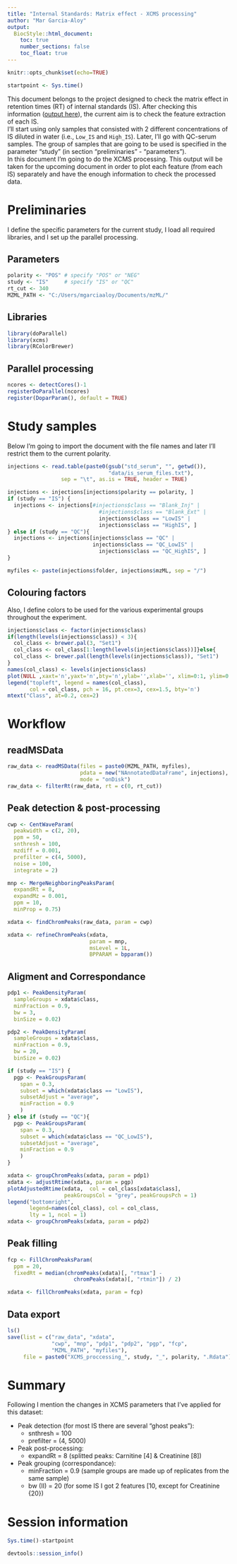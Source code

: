 ```yaml
---
title: "Internal Standards: Matrix effect - XCMS processing"
author: "Mar Garcia-Aloy"
output: 
  BiocStyle::html_document:
    toc: true
    number_sections: false
    toc_float: true
---
```



```r
knitr::opts_chunk$set(echo=TRUE)

startpoint <- Sys.time()
```


This document belongs to the project designed to check the matrix effect 
in retention times (RT) of internal standards (IS). After checking this 
information ([output here](RT_matrix_effect.Rmd)), the current aim is to 
check the feature extraction of each IS.     
I'll start using only samples that consisted with 2 different 
concentrations of IS diluted in water (i.e., `Low_IS` and `High_IS`). 
Later, I'll go with QC-serum samples. The group of samples that are going 
to be used is specified in the parameter "study" (in section 
"preliminaries" - "parameters").  
In this document I'm going to do the XCMS processing. This output will be 
taken for the upcoming document in order to plot each feature 
(from each IS) separately and have the enough information to check the 
processed data.  
  
# Preliminaries
I define the specific parameters for the current study, I load all 
required libraries, and I set up the parallel processing.

## Parameters
```r
polarity <- "POS" # specify "POS" or "NEG"
study <- "IS"     # specify "IS" or "QC"
rt_cut <- 340
MZML_PATH <- "C:/Users/mgarciaaloy/Documents/mzML/"
```

## Libraries
```r
library(doParallel)
library(xcms)
library(RColorBrewer)
```

## Parallel processing
```r
ncores <- detectCores()-1
registerDoParallel(ncores)
register(DoparParam(), default = TRUE)
```


# Study samples
Below I'm going to import the document with the file names and later I'll 
restrict them to the current polarity.  
 
```r
injections <- read.table(paste0(gsub("std_serum", "", getwd()), 
                                "data/is_serum_files.txt"), 
                 sep = "\t", as.is = TRUE, header = TRUE)

injections <- injections[injections$polarity == polarity, ]
if (study == "IS") {
  injections <- injections[#injections$class == "Blank_Inj" |
                             #injections$class == "Blank_Ext" |
                             injections$class == "LowIS" | 
                             injections$class == "HighIS", ]
} else if (study == "QC"){
  injections <- injections[injections$class == "QC" | 
                           injections$class == "QC_LowIS" |
                             injections$class == "QC_HighIS", ]
}

myfiles <- paste(injections$folder, injections$mzML, sep = "/") 
```

## Colouring factors
Also, I define colors to be used for the various experimental groups 
throughout the experiment.
```r
injections$class <- factor(injections$class)
if(length(levels(injections$class)) < 3){
  col_class <- brewer.pal(3, "Set1")
  col_class <- col_class[1:length(levels(injections$class))]}else{
  col_class <- brewer.pal(length(levels(injections$class)), "Set1")
}
names(col_class) <- levels(injections$class)
plot(NULL ,xaxt='n',yaxt='n',bty='n',ylab='',xlab='', xlim=0:1, ylim=0:1)
legend("topleft", legend = names(col_class),
       col = col_class, pch = 16, pt.cex=3, cex=1.5, bty='n')
mtext("Class", at=0.2, cex=2)
```


# Workflow
## readMSData
```r
raw_data <- readMSData(files = paste0(MZML_PATH, myfiles), 
                       pdata = new("NAnnotatedDataFrame", injections),
                       mode = "onDisk")
raw_data <- filterRt(raw_data, rt = c(0, rt_cut))
```

## Peak detection & post-processing
```r
cwp <- CentWaveParam(
  peakwidth = c(2, 20), 
  ppm = 50, 
  snthresh = 100,
  mzdiff = 0.001,
  prefilter = c(4, 5000),
  noise = 100,
  integrate = 2)

mnp <- MergeNeighboringPeaksParam(
  expandRt = 8, 
  expandMz = 0.001, 
  ppm = 10,
  minProp = 0.75)

xdata <- findChromPeaks(raw_data, param = cwp)

xdata <- refineChromPeaks(xdata,
                          param = mnp, 
                          msLevel = 1L,
                          BPPARAM = bpparam())
```

## Aligment and Correspondance
```r
pdp1 <- PeakDensityParam(
  sampleGroups = xdata$class, 
  minFraction = 0.9, 
  bw = 3,
  binSize = 0.02)

pdp2 <- PeakDensityParam(
  sampleGroups = xdata$class, 
  minFraction = 0.9, 
  bw = 20,
  binSize = 0.02)

if (study == "IS") {
  pgp <- PeakGroupsParam(
    span = 0.3,
    subset = which(xdata$class == "LowIS"),  
    subsetAdjust = "average",
    minFraction = 0.9 
    ) 
} else if (study == "QC"){
  pgp <- PeakGroupsParam(
    span = 0.3,
    subset = which(xdata$class == "QC_LowIS"),  
    subsetAdjust = "average",
    minFraction = 0.9 
    ) 
}

xdata <- groupChromPeaks(xdata, param = pdp1)
xdata <- adjustRtime(xdata, param = pgp)
plotAdjustedRtime(xdata,  col = col_class[xdata$class],
                  peakGroupsCol = "grey", peakGroupsPch = 1)
legend("bottomright",
       legend=names(col_class), col = col_class,
       lty = 1, ncol = 1)
xdata <- groupChromPeaks(xdata, param = pdp2)
```

## Peak filling
```r
fcp <- FillChromPeaksParam(
  ppm = 20, 
  fixedRt = median(chromPeaks(xdata)[, "rtmax"] -
                     chromPeaks(xdata)[, "rtmin"]) / 2)

xdata <- fillChromPeaks(xdata, param = fcp)
```

## Data export
```r
ls()
save(list = c("raw_data", "xdata", 
              "cwp", "mnp", "pdp1", "pdp2", "pgp", "fcp",
              "MZML_PATH", "myfiles"), 
     file = paste0("XCMS_proccessing_", study, "_", polarity, ".Rdata"))
```

# Summary
Following I mention the changes in XCMS parameters that I've applied for 
this dataset:  
  
- Peak detection (for most IS there are several "ghost peaks"):  
  - snthresh = 100  
  - prefilter = (4, 5000)  
  
- Peak post-processing:  
  - expandRt = 8 (splitted peaks: Carnitine [4] & Creatinine [8])
     
- Peak grouping (correspondance):   
  - minFraction = 0.9 (sample groups are made up 
  of replicates from the same sample)  
  - bw (II) = 20 (for some IS I got 2 features [10, except for Creatinine {20})  
  
# Session information
```r
Sys.time()-startpoint

devtools::session_info()
```
